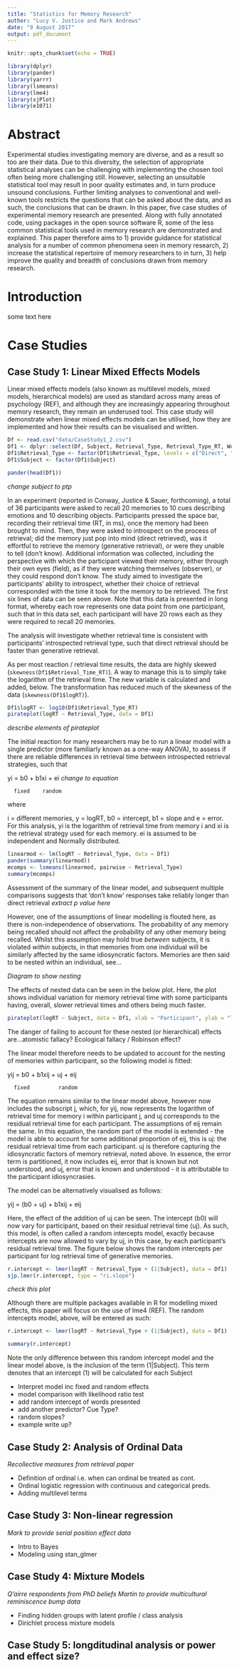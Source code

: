 ```yaml
---
title: "Statistics for Memory Research"
author: "Lucy V. Justice and Mark Andrews"
date: "9 August 2017"
output: pdf_document
---
```


```r
knitr::opts_chunk$set(echo = TRUE)
```

```r
library(dplyr)
library(pander)
library(yarrr)
library(lsmeans)
library(lme4)
library(sjPlot)
library(e1071)
```

# Abstract

Experimental studies investigating memory are diverse, and as a result so too are their data. Due to this diversity, the selection of appropriate statistical analyses can be challenging with implementing the chosen tool often being more challenging still. However, selecting an unsuitable statistical tool may result in poor quality estimates and, in turn produce unsound conclusions. Further limiting analyses to conventional and well-known tools restricts the questions that can be asked about the data, and as such, the conclusions that can be drawn. In this paper, five case studies of experimental memory research are presented. Along with fully annotated code, using packages in the open source software R, some of the less common statistical tools used in memory research are demonstrated and explained. This paper therefore aims to 1) provide guidance for statistical analysis for a number of common phenomena seen in memory research, 2) increase the statistical repertoire of memory researchers to in turn, 3) help improve the quality and breadth of conclusions drawn from memory research.


# Introduction

some text here

# Case Studies

## Case Study 1: Linear Mixed Effects Models
Linear mixed effects models (also known as multilevel models, mixed models, hierarchical models) are used as standard across many areas of psychology (REF), and although they are increasingly appearing throughout memory research, they remain an underused tool. This case study will demonstrate when linear mixed effects models can be utilised, how they are implemented and how their results can be visualised and written.

```r


Df <- read.csv("data/CaseStudy1_2.csv")
Df1 <- dplyr::select(Df, Subject, Retrieval_Type, Retrieval_Type_RT, Word_Presented, Cue_Type)
Df1$Retrieval_Type <- factor(Df1$Retrieval_Type, levels = c("Direct", "Generative", "DK"))
Df1$Subject <- factor(Df1$Subject)
```

```r
pander(head(Df1))
```
*change subject to ptp*

In an experiment (reported in Conway, Justice & Sauer, forthcoming), a total of 36 participants were asked to recall 20 memories to 10 cues describing emotions and 10 describing objects. Participants pressed the space bar, recording their retrieval time (RT, in ms), once the memory had been brought to mind. Then, they were asked to introspect on the process of retrieval; did the memory just pop into mind (direct retrieved), was it effortful to retrieve the memory (generative retrieval), or were they unable to tell (don't know). Additional information was collected, including the perspective with which the participant viewed their memory, either through their own eyes (field), as if they were watching themselves (observer), or they could respond don't know. The study aimed to investigate the participants' ability to introspect, whether their choice of retrieval corresponded with the time it took for the memory to be retrieved. The first six lines of data can be seen above. Note that this data is presented in long format, whereby each row represents one data point from one participant, such that in this data set, each participant will have 20 rows each as they were required to recall 20 memories.

The analysis will investigate whether retrieval time is consistent with participants' introspected retrieval type, such that direct retrieval should be faster than generative retrieval. 

As per most reaction / retrieval time results, the data are highly skewed (`skewness(Df1$Retrieval_Time_RT)`). A way to manage this is to simply take the logarithm of the retrieval time. The new variable is calculated and added, below. The transformation has reduced much of the skewness of the data (`skewness(Df1$logRT)`).

```r
Df1$logRT <- log10(Df1$Retrieval_Type_RT)
pirateplot(logRT ~ Retrieval_Type, data = Df1)
```
*describe elements of pirateplot*

The initial reaction for many researchers may be to run a linear model with a single predictor (more familiarly known as a one-way ANOVA), to assess if there are reliable differences in retrieval time between introspected retrieval strategies, such that

yi = b0 + b1xi + ei *change to equation*
      
      fixed    random

where

i = different memories, y = logRT, b0 = intercept, b1 = slope and e = error. For this analysis, yi is the logarithm of retrieval time from memory i and xi is the retrieval strategy used for each memory. ei is assumed to be independent and Normally distributed.

```r
linearmod <- lm(logRT ~ Retrieval_Type, data = Df1)
pander(summary(linearmod))
mcomps <- lsmeans(linearmod, pairwise ~ Retrieval_Type)
summary(mcomps)
```

Assessment of the summary of the linear model, and subsequent multiple comparisons suggests that 'don't know' responses take reliably longer than direct retrieval *extract p value here*

However, one of the assumptions of linear modelling is flouted here, as there is non-independence of observations. The probability of any memory being recalled should not affect the probability of any other memory being recalled. Whilst this assumption may hold true *between* subjects, it is violated *within* subjects, in that memories from one individual will be similarly affected by the same idiosyncratic factors. Memories are then said to be nested within an individual, see...

*Diagram to show nesting*

The effects of nested data can be seen in the below plot. Here, the plot shows individual variation for memory retrieval time with some participants having, overall, slower retrieval times and others being much faster.

```r
pirateplot(logRT ~ Subject, data = Df1, xlab = "Participant", ylab = "logRT")
```

The danger of failing to account for these nested (or hierarchical) effects are...atomistic fallacy? Ecological fallacy / Robinson effect? 

The linear model therefore needs to be updated to account for the nesting of memories within participant, so the following model is fitted:

yij = b0 + b1xij + uj + eij 
      
      fixed         random

The equation remains similar to the linear model above, however now includes the subscript j, which, for yij, now represents the logarithm of retrieval time for memory i within participant j, and uj corresponds to the residual retrieval time for each participant. The assumptions of eij remain the same. In this equation, the random part of the model is extended - the model is able to account for some additional proportion of eij, this is uj: the residual retrieval time from each participant. uj is therefore capturing the idiosyncratic factors of memory retrieval, noted above. In essence, the error term is partitioned, it now includes eij, error that is known but not understood, and uj, error that is known and understood - it is attributable to the participant idiosyncrasies. 

The model can be alternatively visualised as follows:

yij = (b0 + uj) + b1xij + eij

Here, the effect of the addition of uj can be seen. The intercept (b0) will now vary for participant, based on their residual retrieval time (uj). As such, this model, is often called a random intercepts model, exactly because intercepts are now allowed to vary by uj, in this case, by each participant's residual retrieval time. The figure below shows the random intercepts per participant for log retrieval time of generative memories.

```r
r.intercept <- lmer(logRT ~ Retrieval_Type + (1|Subject), data = Df1)
sjp.lmer(r.intercept, type = "ri.slope")
```
*check this plot*

Although there are multiple packages available in R for modelling mixed effects, this paper will focus on the use of lme4 (REF). The random intercepts model, above, will be entered as such:

```r
r.intercept <- lmer(logRT ~ Retrieval_Type + (1|Subject), data = Df1)
```

```r
summary(r.intercept)
```


Note the only difference between this random intercept model and the linear model above, is the inclusion of the term (1|Subject). This term denotes that an intercept (1) will be calculated for each Subject


* Interpret model inc fixed and random effects
* model comparison with likelihood ratio test
* add random intercept of words presented
* add another predictor? Cue Type?
* random slopes?
* example write up?


## Case Study 2: Analysis of Ordinal Data
*Recollective measures from retrieval paper* 

* Definition of ordinal i.e. when can ordinal be treated as cont.
* Ordinal logistic regression with continuous and categorical preds.
* Adding multilevel terms


## Case Study 3: Non-linear regression
*Mark to provide serial position effect data*

* Intro to Bayes
* Modeling using stan_glmer


## Case Study 4: Mixture Models
*Q'airre respondents from PhD beliefs*
*Martin to provide multicultural reminiscence bump data*

* Finding hidden groups with latent profile / class analysis 
* Dirichlet process mixture models

## Case Study 5: longditudinal analysis **or** power and effect size?

